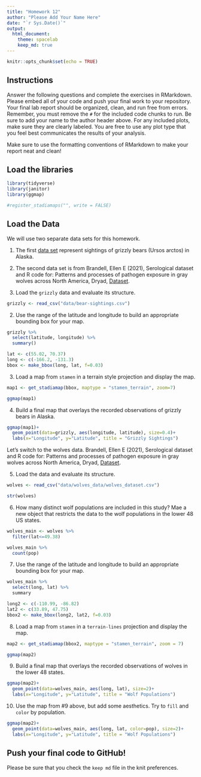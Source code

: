 ```yaml
---
title: "Homework 12"
author: "Please Add Your Name Here"
date: "`r Sys.Date()`"
output:
  html_document: 
    theme: spacelab
    keep_md: true
---
```


```r
knitr::opts_chunk$set(echo = TRUE)
```

## Instructions
Answer the following questions and complete the exercises in RMarkdown. Please embed all of your code and push your final work to your repository. Your final lab report should be organized, clean, and run free from errors. Remember, you must remove the `#` for the included code chunks to run. Be sure to add your name to the author header above. For any included plots, make sure they are clearly labeled. You are free to use any plot type that you feel best communicates the results of your analysis.  

Make sure to use the formatting conventions of RMarkdown to make your report neat and clean!  

## Load the libraries  
```r
library(tidyverse)
library(janitor)
library(ggmap)
``` 

```r
#register_stadiamaps("", write = FALSE)
```

## Load the Data
We will use two separate data sets for this homework.  

1. The first [data set](https://rcweb.dartmouth.edu/~f002d69/workshops/index_rspatial.html) represent sightings of grizzly bears (Ursos arctos) in Alaska.  

2. The second data set is from Brandell, Ellen E (2021), Serological dataset and R code for: Patterns and processes of pathogen exposure in gray wolves across North America, Dryad, [Dataset](https://doi.org/10.5061/dryad.5hqbzkh51).  

1. Load the `grizzly` data and evaluate its structure.  

```r
grizzly <- read_csv("data/bear-sightings.csv")
```

2. Use the range of the latitude and longitude to build an appropriate bounding box for your map. 

```r
grizzly %>% 
  select(latitude, longitude) %>% 
  summary()
```
```r
lat <- c(55.02, 70.37)
long <- c(-166.2, -131.3)
bbox <- make_bbox(long, lat, f=0.03)
```

3. Load a map from `stamen` in a terrain style projection and display the map.  

```r
map1 <- get_stadiamap(bbox, maptype = "stamen_terrain", zoom=7)
```

```r
ggmap(map1)
```


4. Build a final map that overlays the recorded observations of grizzly bears in Alaska.  

```r
ggmap(map1)+
  geom_point(data=grizzly, aes(longitude, latitude), size=0.4)+
  labs(x="Longitude", y="Latitude", title = "Grizzly Sightings")
```


Let's switch to the wolves data. Brandell, Ellen E (2021), Serological dataset and R code for: Patterns and processes of pathogen exposure in gray wolves across North America, Dryad, [Dataset](https://doi.org/10.5061/dryad.5hqbzkh51).  

5. Load the data and evaluate its structure.  

```r
wolves <- read_csv("data/wolves_data/wolves_dataset.csv")
```
```r
str(wolves)
```

6. How many distinct wolf populations are included in this study? Mae a new object that restricts the data to the wolf populations in the lower 48 US states.  

```r
wolves_main <- wolves %>% 
  filter(lat<=49.38)
```

```r
wolves_main %>% 
  count(pop)
```

7. Use the range of the latitude and longitude to build an appropriate bounding box for your map. 

```r
wolves_main %>% 
  select(long, lat) %>% 
  summary
```
```r
long2 <- c(-110.99, -86.82)
lat2 <- c(33.89, 47.75)
bbox2 <- make_bbox(long2, lat2, f=0.03)
```

8.  Load a map from `stamen` in a `terrain-lines` projection and display the map.  

```r
map2 <- get_stadiamap(bbox2, maptype = "stamen_terrain", zoom = 7)
```

```r
ggmap(map2)
```

9. Build a final map that overlays the recorded observations of wolves in the lower 48 states.  

```r
ggmap(map2)+
  geom_point(data=wolves_main, aes(long, lat), size=2)+
  labs(x="Longitude", y="Latitude", title = "Wolf Populations")
```

10. Use the map from #9 above, but add some aesthetics. Try to `fill` and `color` by population.  
```r
ggmap(map2)+
  geom_point(data=wolves_main, aes(long, lat, color=pop), size=2)+
  labs(x="Longitude", y="Latitude", title = "Wolf Populations")
```

## Push your final code to GitHub!
Please be sure that you check the `keep md` file in the knit preferences. 